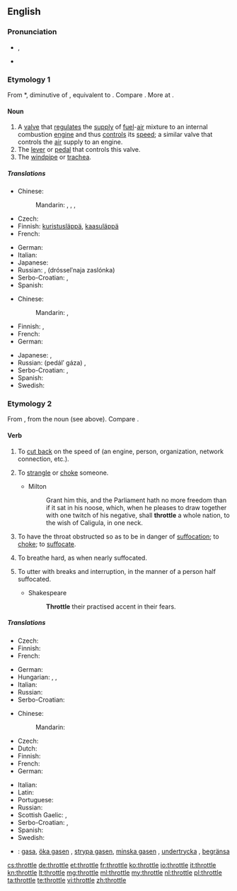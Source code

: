 ==English==
{{wikipedia|dab=throttle (disambiguation)|throttle}}
{{wikipedia}}

===Pronunciation===
* {{a|UK}} {{IPA|/ˈθɹɒtəl/}}, {{X-SAMPA|/"TrQt@l/}}
* {{rhymes|ɒtəl}}

===Etymology 1===
From {{etyl|enm|en}} *{{term||throtel|lang=enm}}, diminutive of {{term|throte||throat|lang=enm}}, equivalent to {{suffix|throat|le|lang=en|nocat=1}}. Compare {{etyl|de|-}} {{term|Drossel||throttle|lang=de}}. More at {{l|en|throat}}.

====Noun====
{{en-noun}}

# A [[valve]] that [[regulate]]s the [[supply]] of [[fuel]]-[[air]] mixture to an internal combustion [[engine]] and thus [[control]]s its [[speed]]; a similar valve that controls the [[air]] supply to an engine.
# The [[lever]] or [[pedal]] that controls this valve.
# The [[windpipe]] or [[trachea]].
#: {{rfquotek|Sir Walter Scott}}

=====Translations=====
{{trans-top|a valve}}
* Chinese:
*: Mandarin: {{t|cmn|風門|sc=Hani}}, {{t|cmn|风门|tr=fēngmén|sc=Hani}}, {{t|cmn|節流閥|sc=Hani}}, {{t|cmn|节流阀|tr=jíeliúfá|sc=Hani}}
* Czech: {{t|cs|ventil|m}}
* Finnish: [[kuristusläppä]], [[kaasuläppä]]
* French: {{t+|fr|accélérateur|m}}
{{trans-mid}}
* German: {{t+|de|Drossel|f}} {{qualifier|tech.}}
* Italian: {{t+|it|acceleratore|m}}
* Japanese: {{t|ja|スロットル|tr=surottoru|sc=Jpan}}
* Russian: {{t+|ru|дроссель|m|tr=drósselʹ}}, {{l|ru|дроссельный|дроссельная}} {{l|ru|заслонка}} (drósselʹnaja zaslónka) {{f}}
* Serbo-Croatian: {{t|sh|вентил|m}}, {{t|sh|ventil|m}}
* Spanish: {{t+|es|acelerador|m}}
{{trans-bottom}}

{{trans-top|the lever or pedal that controls this valve}}
* Chinese:
*: Mandarin: {{t|cmn|油門|sc=Hani}}, {{t|cmn|油门|tr=yóumén|sc=Hani}}
* Finnish: {{t|fi|kaasupoljin}}, {{t+|fi|kaasu}}
* French: {{t+|fr|accélérateur|m}}
* German: {{t+|de|Gaspedal|n}}
{{trans-mid}}
* Japanese: {{t|ja|アクセル|tr=akuseru|sc=Jpan}}, {{t|ja|アクセレレーター|tr=akusererētā|sc=Jpan}}
* Russian: {{l|ru|педаль}} {{l|ru|газ|газа}} (pedálʹ gáza) {{f}}, {{t+|ru|акселератор|m|tr=akselerátor|sc=Cyrl}}
* Serbo-Croatian: {{t|sh|papučica gasa}}, {{t|sh|pedala gasa}}
* Spanish: {{t+|es|acelerador|m}}
* Swedish: {{t|sv|gaspedal|c}}
{{trans-bottom}}

===Etymology 2===
From {{etyl|enm|en}} {{term|throtlen||to choke, strangle, suffocate|lang=enm}}, from the noun (see above). Compare {{etyl|de|-}} {{term|erdrosseln||to strangle, choke, throttle|lang=de}}.

====Verb====
{{en-verb|throttl|ing}}

# {{context|transitive|lang=en}} To [[cut back]] on the speed of (an engine, person, organization, network connection, etc.).
# {{context|transitive|lang=en}} To [[strangle]] or [[choke]] someone.
#* Milton
#*: Grant him this, and the Parliament hath no more freedom than if it sat in his noose, which, when he pleases to draw together with one twitch of his negative, shall '''throttle''' a whole nation, to the wish of Caligula, in one neck.
# {{context|intransitive|lang=en}} To have the throat obstructed so as to be in danger of [[suffocation]]; to [[choke]]; to [[suffocate]].
# {{context|intransitive|lang=en}} To breathe hard, as when nearly suffocated.
# {{context|transitive|lang=en}} To utter with breaks and interruption, in the manner of a person half suffocated.
#* Shakespeare
#*: '''Throttle''' their practised accent in their fears.

=====Translations=====
{{trans-top|to cut back speed}}
* Czech: {{t|cs|brzdit}}
* Finnish: {{t+|fi|kaasuttaa}}
* French: {{t+|fr|limiter}}
{{trans-mid}}
* German: {{t|de|drosseln}}
* Hungarian: {{t+|hu|lassít}}, {{t+|hu|fékez}}, {{t+|hu|lefékez}}
* Italian: {{t|it|rallentare}}
* Russian: {{t+|ru|замедлять|tr=zamedljátʹ}}
* Serbo-Croatian: {{t|sh|oduzeti gas}}
{{trans-bottom}}

{{trans-top|to strangle someone}}
* Chinese:
*: Mandarin: {{t|cmn|掐死|tr=qiāsǐ|sc=Hani}}
* Czech: {{t|cs|škrtit}}
* Dutch: {{t+|nl|wurgen}}
* Finnish: {{t+|fi|kuristaa}}
* French: {{t+|fr|étrangler}}
* German: {{t+|de|würgen}}
{{trans-mid}}
* Italian: {{t+|it|soffocare}}
* Latin: {{t|la|offōcō}}
* Portuguese: {{t|pt|estrangular}}
* Russian: {{t+|ru|душить|tr=dušítʹ}}
* Scottish Gaelic: {{t|gd|tachd}}, {{t|gd|mùch}}
* Serbo-Croatian: {{t|sh|zagušiti}}, {{t|sh|zadaviti}}
* Spanish: {{t+|es|estrangular}}
* Swedish: {{t+|sv|strypa}}
{{trans-bottom}}

{{checktrans}}
* {{ttbc|sv}}: [[gasa]], [[öka gasen]] {{qualifier|increase the speed/[[throttle up]]}}, [[strypa gasen]], [[minska gasen]] {{qualifier|decrease the speed}}, [[undertrycka]] {{qualifier|of a person}}, [[begränsa]] {{qualifier|of an organization}}

[[cs:throttle]]
[[de:throttle]]
[[et:throttle]]
[[fr:throttle]]
[[ko:throttle]]
[[io:throttle]]
[[it:throttle]]
[[kn:throttle]]
[[lt:throttle]]
[[mg:throttle]]
[[ml:throttle]]
[[my:throttle]]
[[nl:throttle]]
[[pl:throttle]]
[[ta:throttle]]
[[te:throttle]]
[[vi:throttle]]
[[zh:throttle]]
